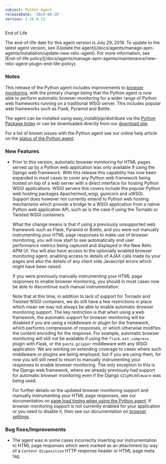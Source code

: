 ```yaml
---
subject: Python Agent
releaseDate: '2014-08-20'
version: 2.26.0.22
---
```


End of Life

<Callout variant="important">
  The end-of-life date for this agent version is July 29, 2019. To update to the latest agent version, see [Update the agent](/docs/agents/manage-apm-agents/installation/update-new-relic-agent). For more information, see [End-of-life policy](/docs/agents/manage-apm-agents/maintenance/new-relic-agent-plugin-end-life-policy).
</Callout>

### Notes

This release of the Python agent includes improvements to [browser monitoring](/docs/browser/new-relic-browser/getting-started/new-relic-browser), with the primary change being that the Python agent is now able to perform automatic browser monitoring for a wider range of Python web frameworks running on a traditional WSGI server. This includes popular web frameworks such as Flask, Pyramid and Bottle.

The agent can be installed using easy_install/pip/distribute via the [Python Package Index](https://pypi.python.org/pypi/newrelic) or can be downloaded directly from our [download site](http://download.newrelic.com/python_agent/release/).

For a list of known issues with the Python agent see our online help article on the [status of the Python agent](https://newrelic.com/docs/python/status-of-python-agent).

### New Features

* Prior to this version, automatic browser monitoring for HTML pages served up by a Python web application was only available if using the Django web framework. With this release this capability has now been expanded in most cases to cover any Python web framework being hosted on top of a web server with a direct interface for hosting Python WSGI applications. WSGI servers this covers include the popular Python web hosting packages Apache/mod_wsgi, gunicorn and uWSGI. Support does however not currently extend to Python web hosting mechanisms which provide a bridge to a WSGI application from a native Python web application API, such as is the case if using the Tornado or Twisted WSGI containers.

  What the change means is that if using a previously unsupported web framework such as Flask, Pyramid or Bottle, and you were not manually instrumenting your HTML page responses to make use of browser monitoring, you will now start to see automatically end user performance metrics being captured and displayed in the New Relic APM UI. You will also have access to the optionally enabled browser monitoring agent, enabling access to details of AJAX calls made by your pages and also the details of any client side Javascript errors which might have been raised.

  If you were previously manually instrumenting your HTML page responses to enable browser monitoring, you should in most cases now be able to discontinue such manual instrumentation.

  Note that at this time, in addition to lack of support for Tornado and Twisted WSGI containers, we do still have a few restrictions in place which mean we may not always be able to enable automatic browser monitoring support. The key restriction is that when using a web framework, the automatic support for browser monitoring will be disabled if you are using a middleware or plugin for the framework, which performs compression of responses, or which otherwise modifies the content encoding for the response. For example, automatic browser monitoring will still not be available if using the `flask.ext.compress` plugin with Flask, or the `paste.gzipper` middleware with any WSGI application. We are working on extending coverage to cases where such middleware or plugins are being employed, but if you are using them, for now you will still need to resort to manually instrumenting your responses to enable browser monitoring. The only exception to this is the Django web framework, where we already previously had support for automatic browser monitoring even if the Django `GZipMiddleware` was being used.

  For further details on the updated browser monitoring support and manually instrumenting your HTML page responses, see our documentation on [page load timing when using the Python agent](/docs/agents/python-agent/supported-features/page-load-timing-python). If browser monitoring support is not currently enabled for your application or you need to disable it, then see our documentation on [browser settings](/docs/browser/new-relic-browser/getting-started/browser-settings).

### Bug fixes/Improvements

* The agent was in some cases incorrectly inserting our instrumentation to HTML page responses which were marked as an attachment by way of a `Content-Disposition` HTTP response header or HTML page meta tag.
